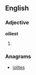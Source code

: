 ==English==

===Adjective===
'''oiliest'''

# {{superlative of|[[oily]]}}

===Anagrams===
* [[iolites#English|iolites]]